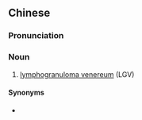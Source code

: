 ==Chinese==
{{zh-forms|type=22}}

===Pronunciation===
{{zh-pron
|m=dìsì xìngbìng
|cat=n
}}

===Noun===
{{zh-noun}}

# [[lymphogranuloma venereum]] (LGV)

====Synonyms====
* {{zh-l|性病性淋巴肉芽腫}}

{{zh-cat|Sexually transmitted diseases}}